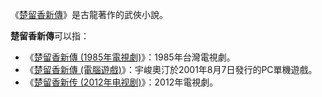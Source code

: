 《[[楚留香新傳|楚留香新傳]]》是古龍著作的武俠小說。

'''楚留香新傳'''可以指：
*《[[楚留香新傳_(1985年電視劇)|楚留香新傳 (1985年電視劇)]]》：1985年台灣電視劇。
*《[[楚留香新傳_(電腦遊戲)|楚留香新傳 (電腦遊戲)]]》：宇峻奧汀於2001年8月7日發行的PC單機遊戲。
*《[[楚留香新传_(2012年电视剧)|楚留香新传 (2012年电视剧)]]》：2012年電視劇。

{{disambig|Cat=五字作品消歧義}}